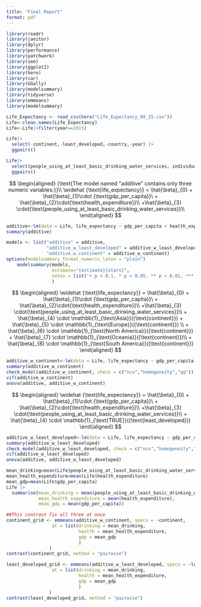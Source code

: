 ```yaml
---
title: "Final Report"
format: pdf
---
```

```r
library(readr)
library(janitor)
library(dplyr)
library(performance)
library(patchwork)
library(see)
library(ggplot2)
library(here)
library(car)
library(GGally)
library(modelsummary)
library(tidyverse)
library(emmeans)
library(modelsummary)
```

```r
Life_Expectancy <- read_csv(here("Life_Expectancy_00_15.csv"))
Life<-clean_names(Life_Expectancy)
Life<-Life|>filter(year==2015)
```

```r
Life|>
  select(-continent,-least_developed,-country,-year) |> 
  ggpairs()
```

```r
Life|>
  select(people_using_at_least_basic_drinking_water_services, individuals_using_the_internet, gdp_per_capita, obesity_among_adults, people_practicing_open_defecation, electric_power_consumption, health_expenditure) |> 
  ggpairs()
```

$$
\begin{aligned}
{\text{The model named "additive" contains only three numeric variables:}}\\
\widehat {\text{life_expectancy}} = \hat{\beta}_{0} + \hat{\beta}_{1}\cdot {\text{gdp_per_capita}}\ + \hat{\beta}_{2}\cdot{\text{health_expenditure}}\\
+\hat{\beta}_{3} \cdot{\text{people_using_at_least_basic_drinking_water_services}}\\
\end{aligned}
$$

```r
additive<-lm(data = Life, life_expectancy ~ gdp_per_capita + health_expenditure + people_using_at_least_basic_drinking_water_services )
summary(additive)
```

```r
models <- list("additive" = additive,
               "additive_w_least_developed" = additive_w_least_developed,
               "additive_w_continent" = additive_w_continent)
options(modelsummary_format_numeric_latex = "plain")
    modelsummary(models,
                 estimate="{estimate}{stars}",
                 notes = list('+ p < 0.1, * p < 0.05, ** p < 0.01, *** p < 0.001')
                 )
```


$$
\begin{aligned}
\widehat {\text{life_expectancy}} = \hat{\beta}_{0} + \hat{\beta}_{1}\cdot {\text{gdp_per_capita}}\ + \hat{\beta}_{2}\cdot{\text{health_expenditure}}\\
+\hat{\beta}_{3} \cdot{\text{people_using_at_least_basic_drinking_water_services}}\\
+ \hat{\beta}_{4} \cdot \mathbb{1}_{\text{Asia}}({\text{continent}}) + \hat{\beta}_{5} \cdot \mathbb{1}_{\text{Europe}}({\text{continent}}) \\
+ \hat{\beta}_{6} \cdot \mathbb{1}_{\text{North America}}({\text{continent}}) 
+ \hat{\beta}_{7} \cdot \mathbb{1}_{\text{Oceania}}({\text{continent}})\\
+ \hat{\beta}_{8} \cdot \mathbb{1}_{\text{South America}}({\text{continent}})
\end{aligned}
$$

```r
additive_w_continent<-lm(data = Life, life_expectancy ~ gdp_per_capita + health_expenditure + people_using_at_least_basic_drinking_water_services+continent)
summary(additive_w_continent)
check_model(additive_w_continent, check = c("ncv","homogeneity","qq"))
vif(additive_w_continent)
anova(additive, additive_w_continent)
```


$$
\begin{aligned}
\widehat {\text{life_expectancy}} = \hat{\beta}_{0} + \hat{\beta}_{1}\cdot {\text{gdp_per_capita}}\ + \hat{\beta}_{2}\cdot{\text{health_expenditure}}\\
+\hat{\beta}_{3} \cdot{\text{people_using_at_least_basic_drinking_water_services}}\\
+ \hat{\beta}_{4} \cdot \mathbb{1}_{\text{TRUE}}({\text{least_developed}})
\end{aligned}
$$
```r
additive_w_least_developed<-lm(data = Life, life_expectancy ~ gdp_per_capita + health_expenditure + people_using_at_least_basic_drinking_water_services+least_developed)
summary(additive_w_least_developed)
check_model(additive_w_least_developed, check = c("ncv","homogeneity","qq"))
vif(additive_w_least_developed)
anova(additive, additive_w_least_developed)
```

```r
mean_drinking=mean(Life$people_using_at_least_basic_drinking_water_services)
mean_health_expenditure=mean(Life$health_expenditure)
mean_gdp=mean(Life$gdp_per_capita)
Life |> 
  summarise(mean_drinking = mean(people_using_at_least_basic_drinking_water_services),
            mean_health_expenditure = mean(health_expenditure),
            mean_gdp = mean(gdp_per_capita))
```

```r
##This contrast fix all three at once
continent_grid <- emmeans(additive_w_continent, specs = ~continent,
                 at = list(drinking = mean_drinking, 
                           health = mean_health_expenditure,
                           gdp = mean_gdp
                           )
                )
contrast(continent_grid, method = "pairwise")
```

```r
least_developed_grid <- emmeans(additive_w_least_developed, specs = ~least_developed,
                 at = list(drinking = mean_drinking, 
                           health = mean_health_expenditure,
                           gdp = mean_gdp
                           )
                )
contrast(least_developed_grid, method = "pairwise")
```